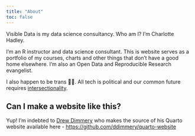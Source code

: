 ```yaml
---
title: "About"
toc: false
---
```


Visible Data is my data science consultancy. Who am I? I'm Charlotte Hadley.

I'm an R instructor and data science consultant. This is website serves as a portfolio of my courses, charts and other things that don't have a good home elsewhere. I'm also an Open Data and Reproducible Research evangelist.

I also happen to be trans 🏳️‍⚧️. All tech is political and our common future requires [intersectionality](https://time.com/5560575/intersectionality-theory/).

## Can I make a website like this?

Yup! I'm indebted to [Drew Dimmery](https://ddimmery.com/) who makes the source of his Quarto website available here - [https://github.com/ddimmery/quarto-website](https://github.com/ddimmery/quarto-website)